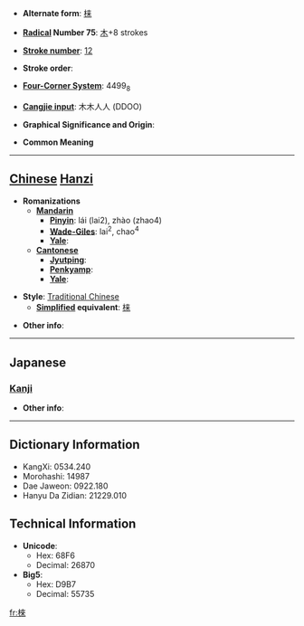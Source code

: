 * '''Alternate form''': [[梾]]

* '''[[Wiktionary:Chinese radical index| Radical]] Number 75''': [[Wiktionary:Chinese radical index 木|木]]+8 strokes

* '''[[Wiktionary:Chinese total strokes index|Stroke number]]''': [[Wiktionary:Chinese total strokes index 12|12]]

* '''Stroke order''': 

* '''[[Wiktionary:Chinese four corner index|Four-Corner System]]''': 4499<sub>8</sub>

* '''[[Wiktionary:Chinese Cangjie index|Cangjie input]]''': 木木人人 (DDOO)

* '''Graphical Significance and Origin''': 

* '''Common Meaning'''

----

== [[Chinese]] [[Hanzi]] ==

* '''Romanizations'''
** '''[[Mandarin]]'''
*** '''[[Pinyin]]''': lái (lai2), zhào (zhao4)
*** '''[[Wade-Giles]]''': lai<sup>2</sup>, chao<sup>4</sup>
*** '''[[Yale]]''': 
** '''[[Cantonese]]'''
*** '''[[Jyutping]]''':
*** '''[[Penkyamp]]''': 
*** '''[[Yale]]''': 

* '''Style''': [[Traditional Chinese]] 
** '''[[Simplified Chinese|Simplified]] equivalent''': [[梾]]

* '''Other info''': 

----

==Japanese==
===[[Kanji]]===
{{kanji|on readings=[[らい]] (rai)
|kun readings=[[むく]] (muku)
}}

* '''Other info''':  

----

== Dictionary Information ==

* KangXi: 0534.240
* Morohashi: 14987
* Dae Jaweon: 0922.180
* Hanyu Da Zidian: 21229.010

== Technical Information ==

* '''Unicode''':
** Hex: 68F6
** Decimal: 26870
* '''Big5''':
** Hex: D9B7
** Decimal: 55735

[[fr:棶]]